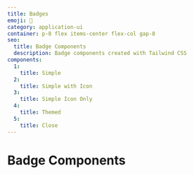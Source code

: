 ```yaml
---
title: Badges
emoji: 🥁
category: application-ui
container: p-8 flex items-center flex-col gap-8
seo:
  title: Badge Components
  description: Badge components created with Tailwind CSS
components:
  1:
    title: Simple
  2:
    title: Simple with Icon
  3:
    title: Simple Icon Only
  4:
    title: Themed
  5:
    title: Close
---
```


# Badge Components

<List
  componentsData={componentsArray}
  componentContainer={componentContainer}
/>
